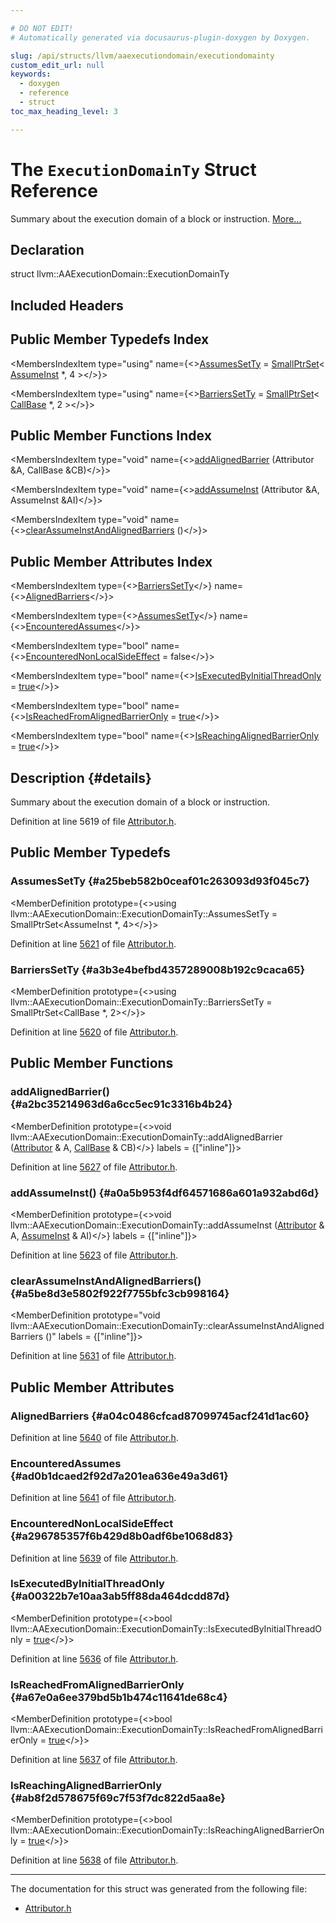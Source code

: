 ```yaml
---

# DO NOT EDIT!
# Automatically generated via docusaurus-plugin-doxygen by Doxygen.

slug: /api/structs/llvm/aaexecutiondomain/executiondomainty
custom_edit_url: null
keywords:
  - doxygen
  - reference
  - struct
toc_max_heading_level: 3

---
```





# The `ExecutionDomainTy` Struct Reference

<DoxygenPage pluginConfig={pluginConfig}>

Summary about the execution domain of a block or instruction. <a href="#details">More...</a>

## Declaration

<CodeBlock>struct llvm::AAExecutionDomain::ExecutionDomainTy</CodeBlock>

## Included Headers

<IncludesList>
<IncludesListItem
  filePath="llvm/Transforms/IPO/Attributor.h"
  permalink="/docs/api/files/include/include/llvm/include/llvm/transforms/include/llvm/transforms/ipo/attributor-h"
  isLocal="true" />
</IncludesList>

## Public Member Typedefs Index

<MembersIndex>

<MembersIndexItem
  type="using"
  name={<><a href="#a25beb582b0ceaf01c263093d93f045c7">AssumesSetTy</a> = <a href="/docs/api/classes/llvm/smallptrset">SmallPtrSet</a>&lt; <a href="/docs/api/classes/llvm/assumeinst">AssumeInst</a> &#42;, 4 &gt;</>}>
</MembersIndexItem>

<MembersIndexItem
  type="using"
  name={<><a href="#a3b3e4befbd4357289008b192c9caca65">BarriersSetTy</a> = <a href="/docs/api/classes/llvm/smallptrset">SmallPtrSet</a>&lt; <a href="/docs/api/classes/llvm/callbase">CallBase</a> &#42;, 2 &gt;</>}>
</MembersIndexItem>

</MembersIndex>

## Public Member Functions Index

<MembersIndex>

<MembersIndexItem
  type="void"
  name={<><a href="#a2bc35214963d6a6cc5ec91c3316b4b24">addAlignedBarrier</a> (Attributor &amp;A, CallBase &amp;CB)</>}>
</MembersIndexItem>

<MembersIndexItem
  type="void"
  name={<><a href="#a0a5b953f4df64571686a601a932abd6d">addAssumeInst</a> (Attributor &amp;A, AssumeInst &amp;AI)</>}>
</MembersIndexItem>

<MembersIndexItem
  type="void"
  name={<><a href="#a5be8d3e5802f922f7755bfc3cb998164">clearAssumeInstAndAlignedBarriers</a> ()</>}>
</MembersIndexItem>

</MembersIndex>

## Public Member Attributes Index

<MembersIndex>

<MembersIndexItem
  type={<><a href="#a3b3e4befbd4357289008b192c9caca65">BarriersSetTy</a></>}
  name={<><a href="#a04c0486cfcad87099745acf241d1ac60">AlignedBarriers</a></>}>
</MembersIndexItem>

<MembersIndexItem
  type={<><a href="#a25beb582b0ceaf01c263093d93f045c7">AssumesSetTy</a></>}
  name={<><a href="#ad0b1dcaed2f92d7a201ea636e49a3d61">EncounteredAssumes</a></>}>
</MembersIndexItem>

<MembersIndexItem
  type="bool"
  name={<><a href="#a296785357f6b429d8b0adf6be1068d83">EncounteredNonLocalSideEffect</a> = false</>}>
</MembersIndexItem>

<MembersIndexItem
  type="bool"
  name={<><a href="#a00322b7e10aa3ab5ff88da464dcdd87d">IsExecutedByInitialThreadOnly</a> = <a href="/docs/api/files/lib/lib/analysis/basicaliasanalysis-cpp/#af6d5cafbdfc5313e65d990120021a3ec">true</a></>}>
</MembersIndexItem>

<MembersIndexItem
  type="bool"
  name={<><a href="#a67e0a6ee379bd5b1b474c11641de68c4">IsReachedFromAlignedBarrierOnly</a> = <a href="/docs/api/files/lib/lib/analysis/basicaliasanalysis-cpp/#af6d5cafbdfc5313e65d990120021a3ec">true</a></>}>
</MembersIndexItem>

<MembersIndexItem
  type="bool"
  name={<><a href="#ab8f2d578675f69c7f53f7dc822d5aa8e">IsReachingAlignedBarrierOnly</a> = <a href="/docs/api/files/lib/lib/analysis/basicaliasanalysis-cpp/#af6d5cafbdfc5313e65d990120021a3ec">true</a></>}>
</MembersIndexItem>

</MembersIndex>

## Description {#details}

Summary about the execution domain of a block or instruction.

Definition at line 5619 of file <a href="/docs/api/files/include/include/llvm/include/llvm/transforms/include/llvm/transforms/ipo/attributor-h">Attributor.h</a>.

<SectionDefinition>

## Public Member Typedefs

### AssumesSetTy {#a25beb582b0ceaf01c263093d93f045c7}

<MemberDefinition
  prototype={<>using llvm::AAExecutionDomain::ExecutionDomainTy::AssumesSetTy =  SmallPtrSet&lt;AssumeInst &#42;, 4&gt;</>}>

Definition at line <a href="/docs/api/files/include/include/llvm/include/llvm/transforms/include/llvm/transforms/ipo/attributor-h/#l05621">5621</a> of file <a href="/docs/api/files/include/include/llvm/include/llvm/transforms/include/llvm/transforms/ipo/attributor-h">Attributor.h</a>.
</MemberDefinition>

### BarriersSetTy {#a3b3e4befbd4357289008b192c9caca65}

<MemberDefinition
  prototype={<>using llvm::AAExecutionDomain::ExecutionDomainTy::BarriersSetTy =  SmallPtrSet&lt;CallBase &#42;, 2&gt;</>}>

Definition at line <a href="/docs/api/files/include/include/llvm/include/llvm/transforms/include/llvm/transforms/ipo/attributor-h/#l05620">5620</a> of file <a href="/docs/api/files/include/include/llvm/include/llvm/transforms/include/llvm/transforms/ipo/attributor-h">Attributor.h</a>.
</MemberDefinition>

</SectionDefinition>

<SectionDefinition>

## Public Member Functions

### addAlignedBarrier() {#a2bc35214963d6a6cc5ec91c3316b4b24}

<MemberDefinition
  prototype={<>void llvm::AAExecutionDomain::ExecutionDomainTy::addAlignedBarrier (<a href="/docs/api/structs/llvm/attributor">Attributor</a> &amp; A, <a href="/docs/api/classes/llvm/callbase">CallBase</a> &amp; CB)</>}
  labels = {["inline"]}>

Definition at line <a href="/docs/api/files/include/include/llvm/include/llvm/transforms/include/llvm/transforms/ipo/attributor-h/#l05627">5627</a> of file <a href="/docs/api/files/include/include/llvm/include/llvm/transforms/include/llvm/transforms/ipo/attributor-h">Attributor.h</a>.
</MemberDefinition>

### addAssumeInst() {#a0a5b953f4df64571686a601a932abd6d}

<MemberDefinition
  prototype={<>void llvm::AAExecutionDomain::ExecutionDomainTy::addAssumeInst (<a href="/docs/api/structs/llvm/attributor">Attributor</a> &amp; A, <a href="/docs/api/classes/llvm/assumeinst">AssumeInst</a> &amp; AI)</>}
  labels = {["inline"]}>

Definition at line <a href="/docs/api/files/include/include/llvm/include/llvm/transforms/include/llvm/transforms/ipo/attributor-h/#l05623">5623</a> of file <a href="/docs/api/files/include/include/llvm/include/llvm/transforms/include/llvm/transforms/ipo/attributor-h">Attributor.h</a>.
</MemberDefinition>

### clearAssumeInstAndAlignedBarriers() {#a5be8d3e5802f922f7755bfc3cb998164}

<MemberDefinition
  prototype="void llvm::AAExecutionDomain::ExecutionDomainTy::clearAssumeInstAndAlignedBarriers ()"
  labels = {["inline"]}>

Definition at line <a href="/docs/api/files/include/include/llvm/include/llvm/transforms/include/llvm/transforms/ipo/attributor-h/#l05631">5631</a> of file <a href="/docs/api/files/include/include/llvm/include/llvm/transforms/include/llvm/transforms/ipo/attributor-h">Attributor.h</a>.
</MemberDefinition>

</SectionDefinition>

<SectionDefinition>

## Public Member Attributes

### AlignedBarriers {#a04c0486cfcad87099745acf241d1ac60}

<MemberDefinition
  prototype="BarriersSetTy llvm::AAExecutionDomain::ExecutionDomainTy::AlignedBarriers">

Definition at line <a href="/docs/api/files/include/include/llvm/include/llvm/transforms/include/llvm/transforms/ipo/attributor-h/#l05640">5640</a> of file <a href="/docs/api/files/include/include/llvm/include/llvm/transforms/include/llvm/transforms/ipo/attributor-h">Attributor.h</a>.
</MemberDefinition>

### EncounteredAssumes {#ad0b1dcaed2f92d7a201ea636e49a3d61}

<MemberDefinition
  prototype="AssumesSetTy llvm::AAExecutionDomain::ExecutionDomainTy::EncounteredAssumes">

Definition at line <a href="/docs/api/files/include/include/llvm/include/llvm/transforms/include/llvm/transforms/ipo/attributor-h/#l05641">5641</a> of file <a href="/docs/api/files/include/include/llvm/include/llvm/transforms/include/llvm/transforms/ipo/attributor-h">Attributor.h</a>.
</MemberDefinition>

### EncounteredNonLocalSideEffect {#a296785357f6b429d8b0adf6be1068d83}

<MemberDefinition
  prototype="bool llvm::AAExecutionDomain::ExecutionDomainTy::EncounteredNonLocalSideEffect = false">

Definition at line <a href="/docs/api/files/include/include/llvm/include/llvm/transforms/include/llvm/transforms/ipo/attributor-h/#l05639">5639</a> of file <a href="/docs/api/files/include/include/llvm/include/llvm/transforms/include/llvm/transforms/ipo/attributor-h">Attributor.h</a>.
</MemberDefinition>

### IsExecutedByInitialThreadOnly {#a00322b7e10aa3ab5ff88da464dcdd87d}

<MemberDefinition
  prototype={<>bool llvm::AAExecutionDomain::ExecutionDomainTy::IsExecutedByInitialThreadOnly = <a href="/docs/api/files/lib/lib/analysis/basicaliasanalysis-cpp/#af6d5cafbdfc5313e65d990120021a3ec">true</a></>}>

Definition at line <a href="/docs/api/files/include/include/llvm/include/llvm/transforms/include/llvm/transforms/ipo/attributor-h/#l05636">5636</a> of file <a href="/docs/api/files/include/include/llvm/include/llvm/transforms/include/llvm/transforms/ipo/attributor-h">Attributor.h</a>.
</MemberDefinition>

### IsReachedFromAlignedBarrierOnly {#a67e0a6ee379bd5b1b474c11641de68c4}

<MemberDefinition
  prototype={<>bool llvm::AAExecutionDomain::ExecutionDomainTy::IsReachedFromAlignedBarrierOnly = <a href="/docs/api/files/lib/lib/analysis/basicaliasanalysis-cpp/#af6d5cafbdfc5313e65d990120021a3ec">true</a></>}>

Definition at line <a href="/docs/api/files/include/include/llvm/include/llvm/transforms/include/llvm/transforms/ipo/attributor-h/#l05637">5637</a> of file <a href="/docs/api/files/include/include/llvm/include/llvm/transforms/include/llvm/transforms/ipo/attributor-h">Attributor.h</a>.
</MemberDefinition>

### IsReachingAlignedBarrierOnly {#ab8f2d578675f69c7f53f7dc822d5aa8e}

<MemberDefinition
  prototype={<>bool llvm::AAExecutionDomain::ExecutionDomainTy::IsReachingAlignedBarrierOnly = <a href="/docs/api/files/lib/lib/analysis/basicaliasanalysis-cpp/#af6d5cafbdfc5313e65d990120021a3ec">true</a></>}>

Definition at line <a href="/docs/api/files/include/include/llvm/include/llvm/transforms/include/llvm/transforms/ipo/attributor-h/#l05638">5638</a> of file <a href="/docs/api/files/include/include/llvm/include/llvm/transforms/include/llvm/transforms/ipo/attributor-h">Attributor.h</a>.
</MemberDefinition>

</SectionDefinition>

<hr/>

The documentation for this struct was generated from the following file:

<ul>
<li><a href="/docs/api/files/include/include/llvm/include/llvm/transforms/include/llvm/transforms/ipo/attributor-h">Attributor.h</a></li>
</ul>

</DoxygenPage>
